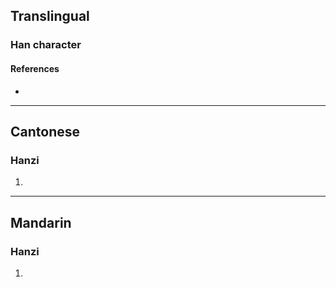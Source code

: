 {{character info/new}}
==Translingual==

===Han character===
{{Han char|rn=75|rad=木|as=08|sn=12|four=|canj=DYPN,DYPU|ids=⿰木虎}}

====References====
* {{Han ref|kx=0535.170|dkj=15005|hdz=21231.040|uh=6903|ud=26883}}

----

==Cantonese==

===Hanzi===
{{yue-hanzi|jyut=[[hou4]]|y=hou4}}

# {{defn|lang=yue|sort=木08}}

----

==Mandarin==

===Hanzi===
{{cmn-hanzi|pin=[[háo]] ([[hao2]])|wg=hao<sup>2</sup>}}

# {{defn|lang=cmn|sort=木08}}